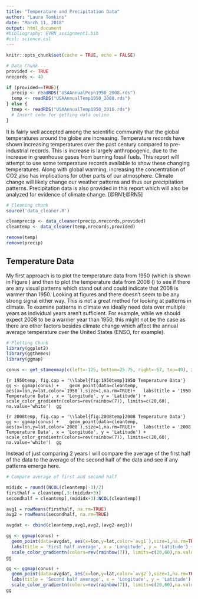 ```yaml
---
title: "Temperature and Precipitation Data"
author: "Laura Tomkins"
date: "March 11, 2018"
output: html_document
#bibliography: EVRN_assignment1.bib
#csl: science.csl
---
```


```r
knitr::opts_chunk$set(cache = TRUE, echo = FALSE)
```

```r
# Data Chunk
provided <- TRUE
nrecords <- 40

if (provided==TRUE){
  precip <- readRDS("USAAnnualPcpn1950_2008.rds")
  temp <- readRDS("USAAnnualTemp1950_2008.rds")
} else {
  tmep <- readRDS("USAAnnualTemp1950_2016.rds")
  # Insert code for getting data online
}
```

It is fairly well accepted among the scientific community that the global temperatures around the globe are increasing. Temperature records have shown increasing temperatures over the past century compared to pre-industrial records. This is increase is largely anthropogenic, due to the increase in greenhouse gases from burning fossil fuels. This report will attempt to use some temperature records available to show these changing temperatures. Along with global warming, increasing the concentration of CO2 also has implications for other parts of our atmosphere. Climate change will likely change our weather patterns and thus our precipitation patterns. Precipitation data is also provided in this report which will also be analyzed for evidence of climate change. [@RN1;@RN5] 

```r
# Cleaning chunk
source('data_cleaner.R')

cleanprecip <- data_cleaner(precip,nrecords,provided)
cleantemp <- data_cleaner(temp,nrecords,provided)

remove(temp)
remove(precip)
```

## Temperature Data

My first approach is to plot the temperature data from 1950 (which is shown in Figure \ref{fig:1950temp}) and then to plot the temperature data from 2008 (\ref{fig:2008temp}) to see if there are any visual patterns which stand out and could indicate that 2008 is warmer than 1950. Looking at figures \ref{fig:1950temp} and \ref{fig:2008temp} there doesn't seem to be any strong signal either way. This is not a great method for looking at patterns in climate. To examine patterns in climate we ideally need data over multiple years as individual years aren't sufficient. For example, while we should expect 2008 to be a warmer year than 1950, this might not be the case as there are other factors besides climate change which affect the annual average temperature over the United States (ENSO, for example). 

```r
# Plotting Chunk
library(ggplot2)
library(ggthemes)
library(ggmap)

conus <- get_stamenmap(c(left=-125, bottom=25.75, right=-67, top=49), zoom = 5, maptype = 'toner-lite')
```

```{r 1950temp, fig.cap = '\\label{fig:1950temp}1950 Temperature Data'}
gg <- ggmap(conus) + 
  geom_point(data=cleantemp, aes(x=lon,y=lat,color=`1950`),size=1,na.rm=TRUE)+
  labs(title = '1950 Temperature Data', x = 'Longitude', y = 'Latitude') + 
  scale_color_gradientn(colors=rev(rainbow(7)), limits=c(20,60), na.value='white') 
gg
```

```{r 2008temp, fig.cap = '\\label{fig:2008temp}2008 Temperature Data'}
gg <- ggmap(conus) + 
  geom_point(data=cleantemp, aes(x=lon,y=lat,color=`2008`),size=1,na.rm=TRUE)+
  labs(title = '2008 Temperature Data', x = 'Longitude', y = 'Latitude') + 
  scale_color_gradientn(colors=rev(rainbow(7)), limits=c(20,60), na.value='white') 
gg
```

Instead of just comparing 2 years I will compare the average of the first half of the data to the average of the second half of the data and see if any patterns emerge here.

```r
# Compare average of first and second half

mididx = round((NCOL(cleantemp)-3)/2)
firsthalf = cleantemp[,3:(mididx+3)]
secondhalf = cleantemp[,(mididx+3):NCOL(cleantemp)]

avg1 = rowMeans(firsthalf, na.rm=TRUE)
avg2 = rowMeans(secondhalf, na.rm=TRUE)

avgdat <- cbind(cleantemp,avg1,avg2,(avg2-avg1))
```

```r
gg <- ggmap(conus) + 
  geom_point(data=avgdat, aes(x=lon,y=lat,color=`avg1`),size=1,na.rm=TRUE)+
  labs(title = 'First half average', x = 'Longitude', y = 'Latitude') + 
  scale_color_gradientn(colors=rev(rainbow(7)), limits=c(20,60),na.value='white') 
gg
```

```r
gg <- ggmap(conus) + 
  geom_point(data=avgdat, aes(x=lon,y=lat,color=`avg2`),size=1,na.rm=TRUE)+
  labs(title = 'Second half average', x = 'Longitude', y = 'Latitude') + 
  scale_color_gradientn(colors=rev(rainbow(7)), limits=c(20,60),na.value='white') 
gg
```



